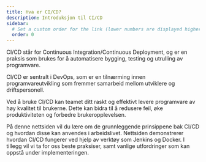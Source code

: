 ```yaml
---
title: Hva er CI/CD?
description: Introduksjon til CI/CD
sidebar:
  # Set a custom order for the link (lower numbers are displayed higher up)
  order: 0
---
```



CI/CD står for Continuous Integration/Continuous Deployment, og er en praksis som brukes for å automatisere bygging, testing og utrulling av programvare.

CI/CD er sentralt i DevOps, som er en tilnærming innen programvareutvikling som fremmer samarbeid mellom utviklere og driftspersonell.

Ved å bruke CI/CD kan teamet ditt raskt og effektivt levere programvare av høy kvalitet til brukerne.
Dette kan bidra til å redusere feil, øke produktiviteten og forbedre brukeropplevelsen.

På denne nettsiden vil du lære om de grunnleggende prinsippene bak CI/CD og hvordan disse kan anvendes i arbeidslivet.
Nettsiden demonstrerer hvordan CI/CD fungerer ved hjelp av verktøy som Jenkins og Docker.
I tillegg vil vi ta for oss beste praksiser, samt vanlige utfordringer som kan oppstå under implementeringen.

<LikeThisPage />
